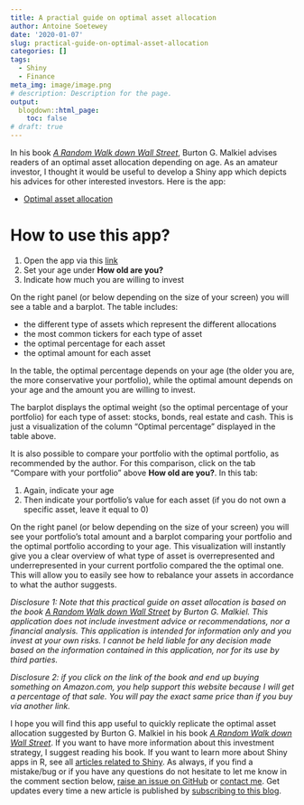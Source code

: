 ```yaml
---
title: A practial guide on optimal asset allocation
author: Antoine Soetewey
date: '2020-01-07'
slug: practical-guide-on-optimal-asset-allocation
categories: []
tags:
  - Shiny
  - Finance
meta_img: image/image.png
# description: Description for the page.
output:
  blogdown::html_page:
    toc: false
# draft: true
---
```


In his book *<a target="_blank" href="https://www.amazon.com/gp/product/0393352242/ref=as_li_tl?ie=UTF8&camp=1789&creative=9325&creativeASIN=0393352242&linkCode=as2&tag=antoinesoetew-20&linkId=55f4165ca6155fa54d7cbde4fcf6ac23">A Random Walk down Wall Street</a>*, Burton G. Malkiel advises readers of an optimal asset allocation depending on age. As an amateur investor, I thought it would be useful to develop a Shiny app which depicts his advices for other interested investors. Here is the app:

* [Optimal asset allocation](https://antoinesoetewey.shinyapps.io/optimal-asset-allocation/)

# How to use this app?

1. Open the app via this [link](https://antoinesoetewey.shinyapps.io/optimal-asset-allocation/)
1. Set your age under **How old are you?**
1. Indicate how much you are willing to invest

On the right panel (or below depending on the size of your screen) you will see a table and a barplot. The table includes:

* the different type of assets which represent the different allocations
* the most common tickers for each type of asset
* the optimal percentage for each asset
* the optimal amount for each asset

In the table, the optimal percentage depends on your age (the older you are, the more conservative your portfolio), while the optimal amount depends on your age and the amount you are willing to invest.

The barplot displays the optimal weight (so the optimal percentage of your portfolio) for each type of asset: stocks, bonds, real estate and cash. This is just a visualization of the column "Optimal percentage" displayed in the table above.

It is also possible to compare your portfolio with the optimal portfolio, as recommended by the author. For this comparison, click on the tab "Compare with your portfolio" above **How old are you?**. In this tab:

1. Again, indicate your age
1. Then indicate your portfolio's value for each asset (if you do not own a specific asset, leave it equal to 0)

On the right panel (or below depending on the size of your screen) you will see your portfolio's total amount and a barplot comparing your portfolio and the optimal portfolio according to your age. This visualization will instantly give you a clear overview of what type of asset is overrepresented and underrepresented in your current portfolio compared the the optimal one. This will allow you to easily see how to rebalance your assets in accordance to what the author suggests.

*Disclosure 1: Note that this practical guide on asset allocation is based on the book <a target="_blank" href="https://www.amazon.com/gp/product/0393352242/ref=as_li_tl?ie=UTF8&camp=1789&creative=9325&creativeASIN=0393352242&linkCode=as2&tag=antoinesoetew-20&linkId=55f4165ca6155fa54d7cbde4fcf6ac23">A Random Walk down Wall Street</a> by Burton G. Malkiel. This application does not include investment advice or recommendations, nor a financial analysis. This application is intended for information only and you invest at your own risks. I cannot be held liable for any decision made based on the information contained in this application, nor for its use by third parties.*

*Disclosure 2: if you click on the link of the book and end up buying something on Amazon.com, you help support this website because I will get a percentage of that sale. You will pay the exact same price than if you buy via another link.*

I hope you will find this app useful to quickly replicate the optimal asset allocation suggested by Burton G. Malkiel in his book *<a target="_blank" href="https://www.amazon.com/gp/product/0393352242/ref=as_li_tl?ie=UTF8&camp=1789&creative=9325&creativeASIN=0393352242&linkCode=as2&tag=antoinesoetew-20&linkId=55f4165ca6155fa54d7cbde4fcf6ac23">A Random Walk down Wall Street</a>*. If you want to have more information about this investment strategy, I suggest reading his book. If you want to learn more about Shiny apps in R, see all [articles related to Shiny](/tags/shiny/). As always, if you find a mistake/bug or if you have any questions do not hesitate to let me know in the comment section below, <a href="https://github.com/AntoineSoetewey/statsandr/issues" target="_blank" rel="noopener">raise an issue on GitHub</a> or [contact me](/contact/). Get updates every time a new article is published by [subscribing to this blog](/subscribe/).